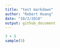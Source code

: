 ```yaml
---
title: "test markdown"
author: "Robert Huang"
date: "10/2/2018"
output: github_document
---
```


```r

3 + 5
sample(5)

```

